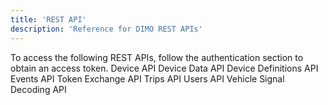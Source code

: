 ```yaml
---
title: 'REST API'
description: 'Reference for DIMO REST APIs'
---
```


<Note>
  To access the following REST APIs, follow the authentication section to obtain an access token.
</Note>

<CardGroup cols={2}>
  <Card
    title="Devices API"
    icon="mobile-screen-button"
    href="api-reference/devices-api/overview"
  >
    Device API
  </Card>
  <Card
    title="Device Data API"
    icon="database"
    href="api-reference/devices-api/overview"
  >
    Device Data API
  </Card>
  <Card
    title="Device Definitions API"
    icon="file-code"
    href="https://mintlify.com/docs/development"
  >
    Device Definitions API
  </Card>
  <Card
    title="Events API"
    icon="calendar-week"
    href="https://mintlify.com/docs/development"
  >
    Events API
  </Card>
  <Card
    title="Token Exchange API"
    icon="arrow-right-arrow-left"
    href="https://mintlify.com/docs/development"
  >
    Token Exchange API
  </Card>
  <Card
    title="Trips API"
    icon="route"
    href="https://mintlify.com/docs/development"
  >
    Trips API
  </Card>
  <Card
    title="Users API"
    icon="users"
    href="https://mintlify.com/docs/development"
  >
    Users API
  </Card>
  <Card
    title="Vehicle Signal Decoding API"
    icon="satellite-dish"
    href="https://mintlify.com/docs/development"
  >
    Vehicle Signal Decoding API
  </Card>
</CardGroup>